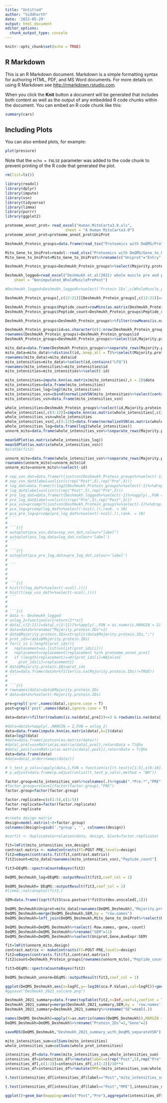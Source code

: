 ---
title: "Untitled"
author: "Siddharth"
date: '2022-05-29'
output: html_document
editor_options: 
  chunk_output_type: console
---

```{r setup, include=FALSE}
knitr::opts_chunk$set(echo = TRUE)
```

## R Markdown

This is an R Markdown document. Markdown is a simple formatting syntax for authoring HTML, PDF, and MS Word documents. For more details on using R Markdown see <http://rmarkdown.rstudio.com>.

When you click the **Knit** button a document will be generated that includes both content as well as the output of any embedded R code chunks within the document. You can embed an R code chunk like this:



```{r cars}
summary(cars)
```

## Including Plots

You can also embed plots, for example:

```{r pressure, echo=FALSE}
plot(pressure)
```

Note that the `echo = FALSE` parameter was added to the code chunk to prevent printing of the R code that generated the plot.

```{r}
rm(list=ls())
```


```{r}
library(readxl)
library(dplyr)
library(impute)
library(vsn)
library(tidyverse)
library(limma)
library(purrr)
library(ggplot2)
```

```{r}
proteome_annot_prot= read_excel("Human.MitoCarta3.0.xls", 
                           sheet = "A Human MitoCarta3.0")
proteome_annot_prot=proteome_annot_prot$UniProt
```

```{r}
Deshmukh_Protein_groups=data.frame(read_tsv("Proteomics with DeQMS/Protein groups Deshmukh_whole_muscle_proteome.txt"))
```

```{r}
Mito_Gene_to_UniProt=readxl::read_xlsx("Proteomics with DeQMS/Gene_to_Uniprot.xlsx")
Mito_Gene_to_UniProt=Mito_Gene_to_UniProt%>%rename(c("Uniprot"="Entry","Gene"="From"))
```

```{r}
Deshmukh_Protein_groups=Deshmukh_Protein_groups%>%select(Majority.protein.IDs,contains("Razor...unique.peptides.Pre"),contains("Razor...unique.peptides.Post"),contains("LFQ"))
```

```{r}
Deshmukh_logged=read_excel("Deshmukh et.al(2021) whole muscle pre and post (logged and normalized).xlsx", 
    sheet = "Nonimputated_WholeMusclePrePost")
```

```{r}
#Deshmukh_logged=Deshmukh_logged%>%select(`Protein IDs`,c(WholeMuscle_pre_sub1:WholeMuscle_post_sub6))
```

```{r}
Deshmukh_Protein_groups[,c(12:21)][Deshmukh_Protein_groups[,c(12:21)]==0]=NA
```

```{r}
Deshmukh_Protein_groups$Peptide_count=rowMins(as.matrix(Deshmukh_Protein_groups%>%select(contains("Razor"))))
Deshmukh_Protein_groups$Peptide_count=Deshmukh_Protein_groups$Peptide_count+1
```

```{r}
Deshmukh_Protein_groups=Deshmukh_Protein_groups%>%filter(rowMeans(is.na(Deshmukh_Protein_groups%>%select(contains("LFQ"))))<0.35)
```

```{r}
Deshmukh_Protein_groups$id=as.character(c(1:nrow(Deshmukh_Protein_groups)))
rownames(Deshmukh_Protein_groups)=Deshmukh_Protein_groups$id
Deshmukh_Protein_groups=Deshmukh_Protein_groups%>%select(id,Majority.protein.IDs:Peptide_count)
```

```{r}
mito_data=data.frame(Deshmukh_Protein_groups%>%separate_rows(Majority.protein.IDs,sep=";")%>%filter(Majority.protein.IDs %in% Mito_Gene_to_UniProt$Uniprot))
mito_data=mito_data%>%distinct(id,.keep_all = T)%>%select(Majority.protein.IDs,id,contains("LFQ"),Peptide_count)
rownames(mito_data)=mito_data$id
mito_intensities=mito_data%>%select(id,contains("LFQ"))
rownames(mito_intensities)=mito_intensities$id
mito_intensities=mito_intensities%>%select(-id)
```

```{r}
mito_intensities=impute.knn(as.matrix(mito_intensities),k = 2)$data
mito_intensities=data.frame(mito_intensities)
mito_intensities_log=log2(mito_intensities)
mito_intensities_vsn=cbind(normalizeVSN(mito_intensities%>%select(contains("Post"))),normalizeVSN(mito_intensities%>%select(contains("Pre"))))
mito_intensities_vsn=data.frame(mito_intensities_vsn)
```

```{r}
whole_intensities=Deshmukh_Protein_groups%>%select(id,Majority.protein.IDs,contains("LFQ"))
whole_intensities[,c(3:12)]=impute.knn(as.matrix(whole_intensities[,c(3:12)]),2)$data
whole_intensities_vsn=whole_intensities
whole_intensities_vsn[,c(3:12)]=data.frame(normalizeVSN(as.matrix(whole_intensities_vsn[,c(3:12)])))
whole_intensities_log=data.frame(log2(whole_intensities))
unnorm_mito=data.frame(whole_intensities_vsn%>%separate_rows(Majority.protein.IDs,sep=";")%>%filter(Majority.protein.IDs %in% Mito_Gene_to_UniProt$Uniprot)%>%distinct(id,.keep_all = T)%>%select(id,contains("LFQ")))
```

```{r}
meanSdPlot(as.matrix(whole_intensities_log))
meanSdPlot(as.matrix(whole_intensities_vsn))
#plotSA(fit2)
```

```{r}
unnorm_mito=data.frame(whole_intensities_vsn%>%separate_rows(Majority.protein.IDs,sep=";")%>%filter(Majority.protein.IDs %in% Mito_Gene_to_UniProt$Uniprot)%>%distinct(id,.keep_all = T)%>%select(id,contains("LFQ")))
rownames(unnorm_mito)=unnorm_mito$id
unnorm_mito=unnorm_mito%>%select(-id)
```


```{r}
# sep_vsn_dat=data.frame(t(justvsn(Deshmukh_Protein_groups%>%select(-1)%>%drop_na()%>%as.matrix())))
# sep_vsn_dat$label=unlist(c(rep("Post",5),rep("Pre",5)))
# log_dat=data.frame(t(log2(Deshmukh_Protein_groups%>%select(-1)%>%drop_na())))
# log_dat$label=unlist(c(rep("Post",5),rep("Pre",5)))
# pre_log_dat=data.frame(t(Deshmukh_logged%>%select(-1)%>%apply(.,FUN = as.numeric,MARGIN = 2)%>%na.omit()))
# pre_log_dat$label=unlist(c(rep("Pre",5),rep("Post",5)))
# pca_vsn=prcomp(t(justvsn(Deshmukh_Protein_groups%>%select(-1)%>%drop_na()%>%as.matrix())),rank. = 10)
# pca_log=prcomp(log_dat%>%select(-ncol(.)),rank. = 10)
# pca_pre_log=prcomp(pre_log_dat%>%select(-ncol(.)),rank. = 10)
# ```
# 
# ```{r}
# autoplot(pca_vsn,data=sep_vsn_dat,colour="label")
# autoplot(pca_log,data=log_dat,colour='label')
# ```
# 
# ```{r}
# autoplot(pca_pre_log,data=pre_log_dat,colour='label')
# 
# ```
# 
# 
# 
# ```{r}
# hist(t(log_dat%>%select(-ncol(.))))
# hist(t(sep_vsn_dat%>%select(-ncol(.))))
# ```
# 
# 
# ```{r}
# data <- Deshmukh_logged
# unlog_2=function(x){return(2**x)}
# data[,c(2:11)]=data[,c(2:11)]%>%apply(.,FUN = as.numeric,MARGIN = 2)
# data=data%>%rename("Majority.protein.IDs"=1)
# data$Majority.protein.IDs=strsplit(data$Majority.protein.IDs,";")
# prot_ids=(data$Majority.protein.IDs)
# for(i in 1:length(prot_ids)){
#   replacement=as.list(unlist(prot_ids[i]))
#   replacement=replacement[replacement %in% proteome_annot_prot]
#   if (length(replacement)==0){prot_ids[i]=NA}else{
#     prot_ids[i]=replacement}}
# data$Majority.protein.IDs=prot_ids
# data=data.frame(data%>%filter(is.na(Majority.protein.IDs)!=TRUE))
# ```
# 
# ```{r}
# rownames(data)=data$Majority.protein.IDs
# data=data%>%select(-Majority.protein.IDs)
```


```{r}
pre=grepl('pre',names(data),ignore.case = T)
post=grepl('post',names(data),ignore.case = T)
```

```{r}
data=data%>%filter(rowSums(is.na(data[,pre]))<=3 & rowSums(is.na(data[,post]))<=3)
```

```{r}
#data=data%>%apply(.,MARGIN = 2,FUN = unlog_2)
data=data.frame(impute.knn(as.matrix(data),k=2)$data)
data=log2(data)
#data=data.frame(justvsn(as.matrix(data)))
#data[,pre]=vsnMatrix(as.matrix(data[,pre]),returnData = T)@hx
#data[,post]=vsnMatrix(as.matrix(data[,post]),returnData = T)@hx
data=data.frame(data)
#data=data[,order(names(data))]
```

```{r}
# t_test_p_vals=(apply(data,1,FUN = function(x){(t.test(x[1:5],x[6:10]))$p.value}))
# p_adjust=data.frame(p.adjust(unlist(t_test_p_vals),method = "BH"))
```


```{r}
factor.group=mito_intensities_vsn%>%colnames(.)%>%gsub(".*Pre.*","PRE",.,ignore.case = T)%>%gsub(".*post.*","POST",.,ignore.case = T)
#factor.group=relevel(factor(factor.group),"PRE")
factor.group=factor(factor.group)
```

```{r}
factor.replicate=c(c(1:5),c(1:5))
factor.replicate=factor(factor.replicate)
factor.replicate
```

```{r}
#create design matrix
design=model.matrix(~0+factor.group)
colnames(design)=gsub('.*group', '', colnames(design))
```

```{r}
#corfit <- duplicateCorrelation(data, design, block=factor.replicate)
```

```{r}
fit=lmFit(mito_intensities_vsn,design)
contrast.matrix <- makeContrasts(FC=POST-PRE,levels=design)
fit2=eBayes(contrasts.fit(fit,contrast.matrix))
fit2$count=mito_data[rownames(mito_intensities_vsn),"Peptide_count"]
```

```{r}
fit3=DEqMS::spectraCounteBayes(fit2)
```

```{r}
DeQMS_Deshmukh_log=DEqMS::outputResult(fit3,coef_col = 1)
```


```{r}
DeQMS_Deshmukh= DEqMS::outputResult(fit3,coef_col = 1)
#limma::volcanoplot(fit3,)
```

```{r}
SEM=data.frame((sqrt(fit3$sca.postvar)*fit3$stdev.unscaled[,1]))
```

```{r}
DeQMS_Deshmukh$Uniprot=mito_data[rownames(DeQMS_Deshmukh),"Majority.protein.IDs"]
DeQMS_Deshmukh=merge(DeQMS_Deshmukh,SEM,by = "row.names")
DeQMS_Deshmukh=left_join(DeQMS_Deshmukh,Mito_Gene_to_UniProt%>%select(Uniprot,Gene),by="Uniprot")
```


```{r}
DeQMS_Deshmukh=DeQMS_Deshmukh%>%select(-Row.names,-gene,-count)
DeQMS_Deshmukh=DeQMS_Deshmukh%>%rename("SEM"=11)
DeQMS_Deshmukh=DeQMS_Deshmukh%>%select(Uniprot,Gene,AveExpr:SEM)
```

```{r}
fit=lmFit(unnorm_mito,design)
contrast.matrix <- makeContrasts(FC=POST-PRE,levels=design)
fit2=eBayes(contrasts.fit(fit,contrast.matrix))
fit2$count=Deshmukh_Protein_groups[rownames(unnorm_mito),"Peptide_count"]
```

```{r}
fit3=DEqMS::spectraCounteBayes(fit2)
```

```{r}
DeQMS_Deshmukh_unnorm=DEqMS::outputResult(fit3,coef_col = 1)
```


```{r}
ggplot(DeQMS_Deshmukh,aes(x=logFC,y=-log10(sca.P.Value),col=logFC))+geom_point(size=0.5,alpha=0.6)+scale_color_gradient(low = "red",high = "green")+geom_vline(xintercept = c(-0.5,0.5), colour = "blue")+geom_hline(yintercept = 2, colour = "red")+xlab("logFC")+ylab("p.val")
#ggsave("Deshmukh_2021_volcano.png")
```


```{r}
Deshmukh_2021_summary=data.frame(topTable(fit2,n=Inf,coef=1,confint = T,sort.by ="logFC" ))
Deshmukh_2021_summary=merge(Deshmukh_2021_summary,SEM,by = 'row.names')
Deshmukh_2021_summary=Deshmukh_2021_summary%>%rename("SE"=ncol(.))
```

```{r}
names(DeQMS_Deshmukh)=apply(X=as.matrix(names(DeQMS_Deshmukh)),MARGIN = 1,FUN=function(x){paste("Deshmukh",x,sep="_")})
DeQMS_Deshmukh=DeQMS_Deshmukh%>%rename("Protein_IDs"=1,"Gene"=2)
```

```{r}
saveRDS(DeQMS_Deshmukh,"Deshmukh_2021_summary_with_DeqMS_separateVSN")
```

```{r}
mito_intensities_sum=colSums(mito_intensities)
whole_intensities_sum=colSums(whole_prot_intensities)
```


```{r}
intensities_df=data.frame(mito_intensities_sum,whole_intensities_sum)
intensities_df=intensities_df%>%mutate(label=c(rep("Post",5),rep("Pre",5)))
intensities_df[,c(1:2)]=intensities_df[,c(1:2)]/10**4
intensities_df=intensities_df%>%mutate(MPE=(mito_intensities_sum/whole_intensities_sum)*100)
```

```{r}
t.test(intensities_df[intensities_df$label=="Post","mito_intensities_sum"],intensities_df[intensities_df$label=="Pre","mito_intensities_sum"],paired = F,alternative = "g",var.equal = F)
```

```{r}
t.test(intensities_df[intensities_df$label=="Post","MPE"],intensities_df[intensities_df$label=="Pre","MPE"],paired = F,alternative = "g",var.equal = F)
```

```{r}
ggplot()+geom_bar(mapping=aes(c("Post","Pre"),aggregate(intensities_df$MPE,by=list(intensities_df$label),FUN=mean)$x),stat = "identity",fill="#fed8b1")+geom_point(intensities_df,mapping = aes(x=label,y=MPE),color="black",alpha=0.7,size=0.5)+ylab("MPE(%-age of mito intensity)")+xlab("Training status")+scale_y_continuous(breaks = c(1,5,10,15,20))
```

